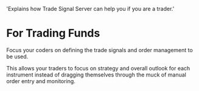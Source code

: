   'Explains how Trade Signal Server can help you if you are a trader.'

# For Trading Funds

Focus your coders on defining the trade signals and order management to be used.

This allows your traders to focus on strategy and overall outlook for each instrument instead of dragging themselves through the muck of manual order entry and monitoring.